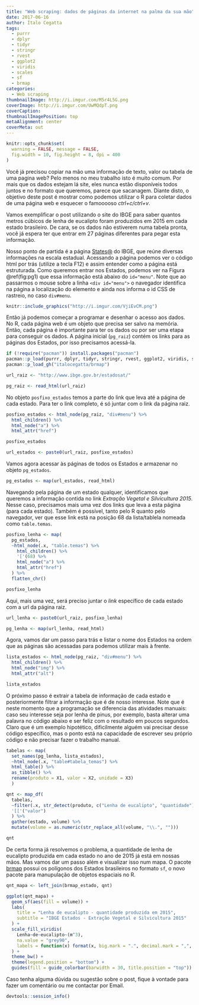 ```yaml
---
title: "Web scraping: dados de páginas da internet na palma da sua mão"
date: 2017-06-16
author: Ítalo Cegatta
tags:
  - purrr
  - dplyr
  - tidyr
  - stringr
  - rvest
  - ggplot2
  - viridis
  - scales
  - sf
  - brmap
categories:
  - Web scraping
thumbnailImage: http://i.imgur.com/M5r4L5G.png
coverImage: http://i.imgur.com/UwMQdpT.png
coverCaption:
thumbnailImagePosition: top
metaAlignment: center
coverMeta: out
---
```


```r
knitr::opts_chunk$set(
  warning = FALSE, message = FALSE,
  fig.width = 10, fig.height = 8, dpi = 400
)
```

Você já precisou copiar na mão uma informação de texto, valor ou tabela de uma pagina web? Pelo menos no meu trabalho isto é muito comum. Por mais que os dados estejam lá site, eles nunca estão disponíveis todos juntos e no formato que queremos, parece que sacanagem. Diante disto, o objetivo deste post é mostrar como podemos utilizar o R para coletar dados de uma página web e esquecer o famooooso *ctrl+c/ctrl+v*.

Vamos exemplificar o post utilizando o site do IBGE para saber quantos metros cúbicos de lenha de eucalipto foram produzidos em 2015 em cada estado brasileiro. De cara, se os dados não estiverem numa tabela pronta, você já espera ter que entrar em 27 páginas diferentes para pegar esta informação.

Nosso ponto de partida é a página [States@](http://www.ibge.gov.br/estadosat/) do IBGE, que reúne diversas informações na escala estadual. Acessando a página podemos ver o código html por trás (utilize a tecla F12) e assim entender como a página está estruturada. Como queremos entrar nos Estados, podemos ver na Figura \@ref(fig:pg1) que essa informação está abaixo do `id="menu"`. Note que ao passarmos o mouse sobre a linha `<div id="menu">` o navegador identifica na página a localização do elemento e ainda nos informa o id CSS de rastreio, no caso `div#menu`.

```r
knitr::include_graphics("http://i.imgur.com/VjiEvCM.png")
```

Então já podemos começar a programar e desenhar o acesso aos dados. No R, cada página web é um objeto que precisa ser salvo na memória. Então, cada página é importante para ter os dados ou por ser uma etapa para conseguir os dados. A página inicial (`pg_raiz`) contém os links para as páginas dos Estados, por isso precisamos acessá-la.

```r
if (!require("pacman")) install.packages("pacman")
pacman::p_load(purrr, dplyr, tidyr, stringr, rvest, ggplot2, viridis, scales, sf)
pacman::p_load_gh("italocegatta/brmap")
```

```r
url_raiz <- "http://www.ibge.gov.br/estadosat/"

pg_raiz <- read_html(url_raiz)
```

No objeto `posfixo_estados` temos a parte do link que leva até a página de cada estado. Para ter o link completo, é só juntar com o link da página raiz.

```r
posfixo_estados <- html_node(pg_raiz, "div#menu") %>% 
  html_children() %>%
  html_node("a") %>% 
  html_attr("href")

posfixo_estados

url_estados <- paste0(url_raiz, posfixo_estados)
```

Vamos agora acessar às páginas de todos os Estados e armazenar no objeto `pg_estados`.

```r
pg_estados <- map(url_estados, read_html)
```

Navegando pela página de um estado qualquer, identificamos que queremos a informação contida no link *Extração Vegetal e Silvicultura 2015*. Nesse caso, precisamos mais uma vez dos links que leva a esta página (para cada estado). Também é possível, tanto pelo R quanto pelo navegador, ver que esse link está na posição 68 da lista/tablela nomeada como `table.temas`.

```r
posfixo_lenha <- map(
  pg_estados,
  ~html_node(.x, "table.temas") %>% 
    html_children() %>%
    '['(68) %>%
    html_node("a") %>% 
    html_attr("href")
  ) %>% 
  flatten_chr()

posfixo_lenha
```

Aqui, mais uma vez, será preciso juntar o *link* específico de cada estado com a url da página raiz.

```r
url_lenha <- paste0(url_raiz, posfixo_lenha)

pg_lenha <- map(url_lenha, read_html)
```

Agora, vamos dar um passo para trás e listar o nome dos Estados na ordem que as páginas são acessadas para podemos utilizar mais à frente.

```r
lista_estados <- html_node(pg_raiz, "div#menu") %>% 
  html_children() %>%
  html_node("img") %>%
  html_attr("alt")

lista_estados
```

O próximo passo é extrair a tabela de informação de cada estado e posteriormente filtrar a informação que é de nosso interesse. Note que é neste momento que a programação se diferencia das atividades manuais: caso seu interesse seja por lenha de pinus, por exemplo, basta alterar uma palavra no código abaixo e ser feliz com o resultado em poucos segundos. Claro que é um exemplo hipotético, dificilmente alguém vai precisar desse código específico, mas o ponto está na capacidade de escrever seu próprio código e não precisar fazer o trabalho manual.

```r
tabelas <- map(
  set_names(pg_lenha, lista_estados), 
  ~html_node(.x, "table#tabela_temas") %>% 
  html_table() %>% 
  as_tibble() %>% 
  rename(produto = X1, valor = X2, unidade = X3)
  )

qnt <- map_df(
  tabelas, 
  ~filter(.x, str_detect(produto, c("Lenha de eucalipto", "quantidade"))) %>% 
  '[['("valor") 
  ) %>%
  gather(estado, volume) %>% 
  mutate(volume = as.numeric(str_replace_all(volume, "\\.", "")))

qnt 
```

De certa forma já resolvemos o problema, a quantidade de lenha de eucalipto produzida em cada estado no ano de 2015 já está em nossas mãos. Mas vamos dar um passo além e visualizar isso num mapa. O pacote [brmap](https://github.com/italocegatta/brmap) possui os polígonos dos Estados brasileiros no formato `sf`, o novo pacote para manupulação de objetos espaciais no R.

```r
qnt_mapa <- left_join(brmap_estado, qnt)

ggplot(qnt_mapa) +
  geom_sf(aes(fill = volume)) +
  labs(
    title = "Lenha de eucalipto - quantidade produzida em 2015",
    subtitle = "IBGE Estados - Extração Vegetal e Silvicultura 2015"
  ) +
  scale_fill_viridis(
    Lenha~de~eucalipto~(m^3), 
    na.value = "grey90",
    labels = function(x) format(x, big.mark = ".", decimal.mark = ",", scientific = FALSE)
  ) +
  theme_bw() +
  theme(legend.position = "bottom") +
  guides(fill = guide_colorbar(barwidth = 30, title.position = "top"))
```

Caso tenha alguma dúvida ou sugestão sobre o post, fique à vontade para fazer um comentário ou me contactar por Email.

```r
devtools::session_info()
```
